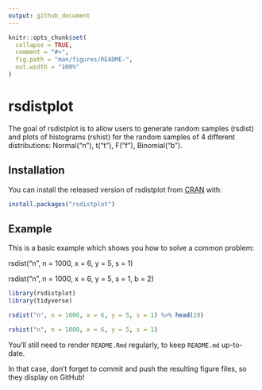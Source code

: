 ```yaml
---
output: github_document
---
```


<!-- README.md is generated from README.Rmd. Please edit that file -->

```r
knitr::opts_chunk$set(
  collapse = TRUE,
  comment = "#>",
  fig.path = "man/figures/README-",
  out.width = "100%"
)
```

# rsdistplot

<!-- badges: start -->
<!-- badges: end -->

The goal of rsdistplot is to allow users to generate random samples (rsdist) and plots of histograms (rshist) for the random samples of 4 different distributions: Normal("n"), t("t"), F("f"), Binomial("b").

## Installation

You can install the released version of rsdistplot from [CRAN](https://CRAN.R-project.org) with:

``` r
install.packages("rsdistplot")
```

## Example

This is a basic example which shows you how to solve a common problem:

rsdist("n", n = 1000, x = 6, y = 5, s = 1)

rsdist("n", n = 1000, x = 6, y = 5, s = 1, b = 2)

```r
library(rsdistplot)
library(tidyverse)
```

```r
rsdist("n", n = 1000, x = 6, y = 5, s = 1) %>% head(20)
```

```r
rshist("n", n = 1000, x = 6, y = 5, s = 1)
```

You'll still need to render `README.Rmd` regularly, to keep `README.md` up-to-date.

In that case, don't forget to commit and push the resulting figure files, so they display on GitHub!
